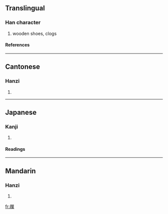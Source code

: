 ==Translingual==
===Han character===
{{Han char|rn=44|rad=尸|as=12|sn=15|four=7729<sub>4</sub>|canj=尸竹人木 (SHOD), X尸竹人木 (XSHOD)}}
# wooden shoes, clogs
====References====
{{Han ref|kx=0303.480|dkj=07804|dj=0602.040|hdz=20980.020|uh=5C67|ud=23655|bh=E561|bd=58721}}
----
==Cantonese==
===Hanzi===
{{yue-hanzi|jyut=|y=sit3}}
# {{defn|Cantonese}}
----
==Japanese==
===Kanji===
{{ja-kanji|grade=|rs=尸12}}
# {{defn|Japanese}} 
====Readings====
{{ja-readings|on=[[てい]] (tei), [[たい]] (tai), [[せふ]] (sefu)|kun=[[しきわら]] (shikiwara), [[くつしき]] (kutsushiki)}}
----
==Mandarin==
===Hanzi===
{{cmn-hanzi|pin=[[xiè]] ([[xie4]])|wg=hsieh<sup>4</sup>}}
# {{defn|Mandarin}}

[[fr:屧]]